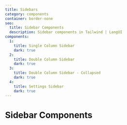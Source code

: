 ```yaml
---
title: Sidebars
category: components
container: border-none
seo:
  title: Sidebar Components
  description: Sidebar components in Tailwind | LangUI
components:
  1:
    title: Single Column Sidebar
    dark: true
  2:
    title: Double Column Sidebar
    dark: true
  3:
    title: Double Column Sidebar - Collapsed
    dark: true
  4:
    title: Settings Sidebar
    dark: true
---
```


# Sidebar Components

<ComponentsList
  componentsData={componentsData}
  componentContainer={componentContainer}
/>
